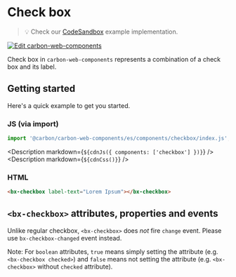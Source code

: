 
# Check box

> 💡 Check our
> [CodeSandbox](https://codesandbox.io/s/github/carbon-design-system/carbon-for-ibm-dotcom/tree/main/packages/carbon-web-components/examples/codesandbox/basic/components/checkbox)
> example implementation.

[![Edit carbon-web-components](https://codesandbox.io/static/img/play-codesandbox.svg)](https://codesandbox.io/s/github/carbon-design-system/carbon-for-ibm-dotcom/tree/main/packages/carbon-web-components/examples/codesandbox/basic/components/checkbox)

Check box in `carbon-web-components` represents a combination of a check box and
its label.

## Getting started

Here's a quick example to get you started.

### JS (via import)

```javascript
import '@carbon/carbon-web-components/es/components/checkbox/index.js';
```

<Description markdown={`${cdnJs({ components: ['checkbox'] })}`} />
<Description markdown={`${cdnCss()}`} />

### HTML

```html
<bx-checkbox label-text="Lorem Ipsum"></bx-checkbox>
```

## `<bx-checkbox>` attributes, properties and events

Unlike regular checkbox, `<bx-checkbox>` does _not_ fire `change` event. Please
use `bx-checkbox-changed` event instead.

Note: For `boolean` attributes, `true` means simply setting the attribute (e.g.
`<bx-checkbox checked>`) and `false` means not setting the attribute (e.g.
`<bx-checkbox>` without `checked` attribute).

<Props of="bx-checkbox" />
